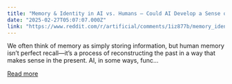 ```yaml
---
title: "Memory & Identity in AI vs. Humans – Could AI Develop a Sense of Self Through Memory?"
date: "2025-02-27T05:07:07.000Z"
link: "https://www.reddit.com/r/artificial/comments/1iz877b/memory_identity_in_ai_vs_humans_could_ai_develop/"
---
```


We often think of memory as simply storing information, but human memory isn’t perfect recall—it’s a process of reconstructing the past in a way that makes sense in the present. AI, in some ways, func...

[Read more](https://www.reddit.com/r/artificial/comments/1iz877b/memory_identity_in_ai_vs_humans_could_ai_develop/)
